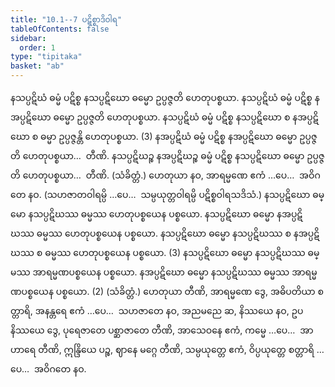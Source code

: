 ```yaml
---
title: "10.1--7 ပဋိစ္စာဒိဝါရ"
tableOfContents: false
sidebar:
  order: 1
type: "tipitaka"
basket: "ab"
---
```



<DynamicBreadcrumb />

<Division number="21">

<Paragraph number="53">
နသပ္ပဋိဃံ ဓမ္မံ ပဋိစ္စ နသပ္ပဋိဃော ဓမ္မော ဥပ္ပဇ္ဇတိ ဟေတုပစ္စယာ. နသပ္ပဋိဃံ ဓမ္မံ ပဋိစ္စ နအပ္ပဋိဃော ဓမ္မော ဥပ္ပဇ္ဇတိ ဟေတုပစ္စယာ. နသပ္ပဋိဃံ ဓမ္မံ ပဋိစ္စ နသပ္ပဋိဃော စ နအပ္ပဋိဃော စ ဓမ္မာ ဥပ္ပဇ္ဇန္တိ ဟေတုပစ္စယာ. (3)
</Paragraph>

<Paragraph number="54">
နအပ္ပဋိဃံ ဓမ္မံ ပဋိစ္စ နအပ္ပဋိဃော ဓမ္မော ဥပ္ပဇ္ဇတိ ဟေတုပစ္စယာ…  တီဏိ.
</Paragraph>

<Paragraph number="55">
နသပ္ပဋိဃဉ္စ နအပ္ပဋိဃဉ္စ ဓမ္မံ ပဋိစ္စ နသပ္ပဋိဃော ဓမ္မော ဥပ္ပဇ္ဇတိ ဟေတုပစ္စယာ…  တီဏိ. (သံခိတ္တံ.)
</Paragraph>

<Paragraph number="56">
ဟေတုယာ နဝ, အာရမ္မဏေ ဧကံ …ပေ…  အဝိဂတေ နဝ.
</Paragraph>

<Paragraph number="57">
(သဟဇာတဝါရမ္ပိ …ပေ…  သမ္ပယုတ္တဝါရမ္ပိ ပဋိစ္စဝါရသဒိသံ.)
</Paragraph>

</Division>
<Division number="22">

<Paragraph number="58">
နသပ္ပဋိဃော ဓမ္မော နသပ္ပဋိဃဿ ဓမ္မဿ ဟေတုပစ္စယေန ပစ္စယော. နသပ္ပဋိဃော ဓမ္မော နအပ္ပဋိဃဿ ဓမ္မဿ ဟေတုပစ္စယေန ပစ္စယော. နသပ္ပဋိဃော ဓမ္မော နသပ္ပဋိဃဿ စ နအပ္ပဋိဃဿ စ ဓမ္မဿ ဟေတုပစ္စယေန ပစ္စယော. (3)
</Paragraph>

<Paragraph number="59">
နသပ္ပဋိဃော ဓမ္မော နသပ္ပဋိဃဿ ဓမ္မဿ အာရမ္မဏပစ္စယေန ပစ္စယော. နအပ္ပဋိဃော ဓမ္မော နသပ္ပဋိဃဿ ဓမ္မဿ အာရမ္မဏပစ္စယေန ပစ္စယော. (2) (သံခိတ္တံ.)
</Paragraph>

</Division>
<Division number="23">

<Paragraph number="60">
ဟေတုယာ တီဏိ, အာရမ္မဏေ ဒွေ, အဓိပတိယာ စတ္တာရိ, အနန္တရေ ဧကံ …ပေ…  သဟဇာတေ နဝ, အညမညေ ဆ, နိဿယေ နဝ, ဥပနိဿယေ ဒွေ, ပုရေဇာတေ ပစ္ဆာဇာတေ တီဏိ, အာသေဝနေ ဧကံ, ကမ္မေ …ပေ…  အာဟာရေ တီဏိ, ဣန္ဒြိယေ ပဉ္စ, ဈာနေ မဂ္ဂေ တီဏိ, သမ္ပယုတ္တေ ဧကံ, ဝိပ္ပယုတ္တေ စတ္တာရိ …ပေ…  အဝိဂတေ နဝ.
</Paragraph>
</Division>